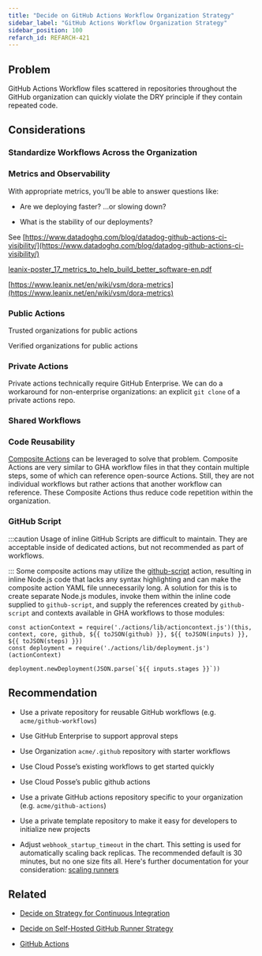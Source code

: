 ```yaml
---
title: "Decide on GitHub Actions Workflow Organization Strategy"
sidebar_label: "GitHub Actions Workflow Organization Strategy"
sidebar_position: 100
refarch_id: REFARCH-421
---
```


## Problem

GitHub Actions Workflow files scattered in repositories throughout the GitHub organization can quickly violate the DRY principle if they contain repeated code.

## Considerations

### Standardize Workflows Across the Organization

### Metrics and Observability

With appropriate metrics, you’ll be able to answer questions like:

- Are we deploying faster? ...or slowing down?

- What is the stability of our deployments?

See [https://www.datadoghq.com/blog/datadog-github-actions-ci-visibility/](https://www.datadoghq.com/blog/datadog-github-actions-ci-visibility/)

[leanix-poster_17_metrics_to_help_build_better_software-en.pdf](/assets/refarch/leanix-poster_17_metrics_to_help_build_better_software-en.pdf)

[https://www.leanix.net/en/wiki/vsm/dora-metrics](https://www.leanix.net/en/wiki/vsm/dora-metrics)

### Public Actions

Trusted organizations for public actions

Verified organizations for public actions

### Private Actions

Private actions technically require GitHub Enterprise. We can do a workaround for non-enterprise organizations: an explicit `git clone` of a private actions repo.

### Shared Workflows

### Code Reusability

[Composite Actions](https://docs.github.com/en/actions/creating-actions/creating-a-composite-action) can be leveraged to solve that problem. Composite Actions are very similar to GHA workflow files in that they contain multiple steps, some of which can reference open-source Actions. Still, they are not individual workflows but rather actions that another workflow can reference. These Composite Actions thus reduce code repetition within the organization.

### GitHub Script

:::caution
Usage of inline GitHub Scripts are difficult to maintain. They are acceptable inside of dedicated actions, but not recommended as part of workflows.

:::
Some composite actions may utilize the [github-script](https://github.com/actions/github-script) action, resulting in inline Node.js code that lacks any syntax highlighting and can make the composite action YAML file unnecessarily long. A solution for this is to create separate Node.js modules, invoke them within the inline code supplied to `github-script`, and supply the references created by `github-script` and contexts available in GHA workflows to those modules:

```
const actionContext = require('./actions/lib/actioncontext.js')(this, context, core, github, ${{ toJSON(github) }}, ${{ toJSON(inputs) }}, ${{ toJSON(steps) }})
const deployment = require('./actions/lib/deployment.js')(actionContext)

deployment.newDeployment(JSON.parse(`${{ inputs.stages }}`))
```

## Recommendation

- Use a private repository for reusable GitHub workflows (e.g. `acme/github-workflows`)

- Use GitHub Enterprise to support approval steps

- Use Organization `acme/.github` repository with starter workflows

- Use Cloud Posse’s existing workflows to get started quickly

- Use Cloud Posse’s public github actions

- Use a private GitHub actions repository specific to your organization (e.g. `acme/github-actions`)

- Use a private template repository to make it easy for developers to initialize new projects

- Adjust `webhook_startup_timeout` in the chart. This setting is used for automatically scaling
back replicas. The recommended default is 30 minutes, but no one size fits all. Here's further
documentation for your consideration: [scaling runners](https://github.com/actions/actions-runner-controller/blob/master/docs/automatically-scaling-runners.md)

## Related

-  [Decide on Strategy for Continuous Integration](/reference-architecture/fundamentals/design-decisions/foundational-release-engineering/decide-on-strategy-for-continuous-integration)

- [Decide on Self-Hosted GitHub Runner Strategy](/reference-architecture/fundamentals/design-decisions/foundational-release-engineering/decide-on-self-hosted-github-runner-strategy)

- [GitHub Actions](/learn/tips-and-tricks/github-actions)


